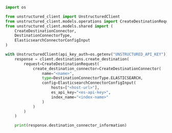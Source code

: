 ```python Python SDK
import os

from unstructured_client import UnstructuredClient
from unstructured_client.models.operations import CreateDestinationRequest
from unstructured_client.models.shared import (
    CreateDestinationConnector,
    DestinationConnectorType,
    ElasticsearchConnectorConfigInput
)

with UnstructuredClient(api_key_auth=os.getenv("UNSTRUCTURED_API_KEY")) as client:
    response = client.destinations.create_destination(
        request=CreateDestinationRequest(
            create_destination_connector=CreateDestinationConnector(
                name="<name>",
                type=DestinationConnectorType.ELASTICSEARCH,
                config=ElasticsearchConnectorConfigInput(
                    hosts=["<host-url>"],
                    es_api_key="<es-api-key>",
                    index_name="<index-name>"
                )
            )
        )
    )

    print(response.destination_connector_information)
```
